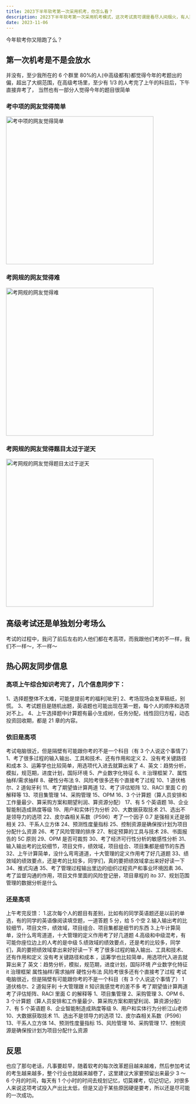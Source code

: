 ```yaml
---
title: 2023下半年软考第一次采用机考，你怎么看？
description: 2023下半年软考第一次采用机考模式，这次考试真可谓是看尽人间烟火，有人哭，有人笑，真的是人生如戏，全靠演技～
date: 2023-11-06
---
```


<Callout type="success">

今年软考你又陪跑了么？

</Callout>

## 第一次机考是不是会放水

并没有，至少我所在的 6 个群里 80%的人(中高级都有)都觉得今年的考题出的偏，超出了大纲范围，在高级考场里，至少有 1/3 的人考完了上午的科目后，下午直接弃考了， 当然也有一部分人觉得今年的题目很简单

### 考中项的网友觉得简单

<Image
  src="https://img.techrk1688.eu.org/file/913a9fa8015a14d760491.png"
  height="404"
  width="auto"
  alt="考中项的网友觉得简单"
  priority={true}
/>

### 考网规的网友觉得难

<Image
  src="https://img.techrk1688.eu.org/file/e08ac18b371e7f18c7dfb.png"
  height="404"
  width="auto"
  alt="考网规的网友觉得难"
  priority={true}
/>

### 考网规的网友觉得题目太过于逆天

<Image
  src="https://img.techrk1688.eu.org/file/1937a508e7ef50ad0f604.png"
  height="404"
  width="auto"
  alt="考网规的网友觉得题目太过于逆天"
  priority={true}
/>

## 高级考试还是单独划分考场么

考试的过程中，我问了前后左右的人他们都在考高项，而我跟他们考的不一样，我们不一样～，不一样～

## 热心网友同步信息

### 高项上午综合知识考完了，几个信息同步下：

1、选择题整体不太难，可能是提前考的福利[呲牙]
2、考场现场会发草稿纸，别慌。
3、考试题目是随机出题，英语题也可能出现在第一题，每个人的顺序和选项对不上。
4、上午选择题中计算题有最小生成树，任务分配，线性回归方程，动态投资回收期，都是 21 章的内容。

### 依旧是高项

考试电脑很近，但是隔壁有可能跟你考的不是一个科目（有 3 个人说这个事情了）1、考了很多过程的输入输出、工具和技术、还有作用和定义
2、没有考关键路径和成本
3、运筹学也比较简单，用选项代入进去就算出来了
4、英文：趋势分析，模拟，规范期，进度计划，国际环境
5、产业数字化特征
6、it 治理框架
7、属性抽样/需求抽样
8、硬性分布法
9、风险考很多还有个直接考了过程
10、1 道伏格尔、2 道匈牙利
11、考了期望值计算两道
12、考了评估矩阵
12、RACI 里面 C 的解释等
13、项目集管理
14、采购管理
15、OPM
16、3 个计算题（算人员安排和工作量最少、算采购方案和期望利润、算资源分配）
17、有 5 个英语题
18、企业智能制造成熟度等级
19、用户和实体行为分析
20、大数据获取技术
21、选出不是领导力的选项
22、皮尔森相关系数（P596）考了一个因子 0.7 是强相关还是弱相关
23、干系人立方体
24、预测性度量指标
25、控制资源是确保按计划为项目分配什么资源
26、考了风险管理的排序
27、制定预算的工具与技术
28、书面报告的 5C 原则
29、OPM 是否可裁剪
30、考了经济可行性分析的敏感性分析
31、输入输出考的比较细节，项目文件，绩效域，项目组合、项目集都是细节的东西
32、上午计算简单，没什么弯弯道道，十大管理的定义作用考了好几道题
33、绩效域的绩效要点，还是考的比较多，同学们，真的要把绩效域拿出来好好读一下
34、推式沟通
35、考了管理过程输出里边的组织过程资产和事业环境因素
36、考了监督沟通的作用，项目文件里面的风险登记册，项目章程的 ito
37、规划范围管理的数据分析是什么

### 还是高项

上午考完反馈： 1.这次每个人的题目有差别，比如有的同学英语题还是以前的单选，有的同学的英语像阅读填空题，一道答题 5 分，给 5 个空 2.输入输出考的比较细节，项目文件，绩效域，项目组合、项目集都是细节的东西 3.上午计算简单，没什么弯弯道道，十大管理的定义作用考了好几道题 4.高级和中级混考，有可能你座位边上的人考的是中级 5.绩效域的绩效要点，还是考的比较多，同学们，真的要把绩效域拿出来好好读一下
考了很多过程的输入输出、工具和技术、还有作用和定义
没有考关键路径和成本 ，运筹学也比较简单，用选项代入进去就算出来了
英文：趋势分析，模拟，规范期，进度计划，国际环境
产业数字化特征
it 治理框架
属性抽样/需求抽样
硬性分布法
风险考很多还有个直接考了过程
考试电脑很近，但是隔壁有可能跟你考的不是一个科目（有 3 个人说这个事情了）
1 道伏格尔、2 道匈牙利
十大管理跟 it 知识我感觉考的差不多
考了期望值计算两道
考了评估矩阵、RACI 里面 C 的解释等
1、项目集管理
2、采购管理
3、OPM
6、3 个计算题（算人员安排和工作量最少、算采购方案和期望利润、算资源分配）
7、有 5 个英语题
8、企业智能制造成熟度等级
9、用户和实体行为分析江山老师
10、大数据获取技术
11、选出不是领导力的选项
12、皮尔森相关系数（P596）
13、干系人立方体
14、预测性度量指标
15、风险管理
16、采购管理
17、控制资源是确保按计划为项目分配什么资源

## 反思

也应了那句老话，凡事要趁早，随着软考的每次改革题目越来越难，然后参加考试的考生越来越多，整个行业也就越来越卷了，这里建议大家要预留出来最少 3 ～ 6 个月的时间，每天有 1 个小时的时间去规划记忆，切莫裸考，切记切记，对很多人来说这项考试投入产出比太低，但是又迫于某些原因硬是要考，所以还是尽可能的一次成功。

